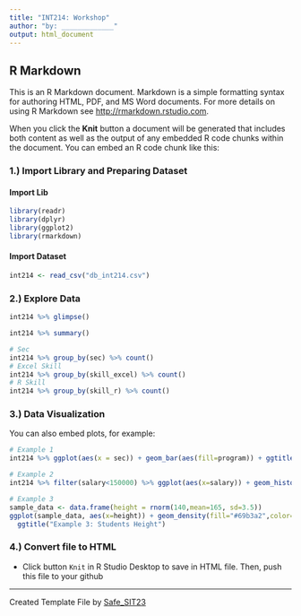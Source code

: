 ```yaml
---
title: "INT214: Workshop"
author: "by: _____________"
output: html_document
---
```


## R Markdown

This is an R Markdown document. Markdown is a simple formatting syntax for authoring HTML, PDF, and MS Word documents. For more details on using R Markdown see <http://rmarkdown.rstudio.com>.

When you click the **Knit** button a document will be generated that includes both content as well as the output of any embedded R code chunks within the document. You can embed an R code chunk like this:

### 1.) Import Library and Preparing Dataset

#### Import Lib

```r
library(readr)
library(dplyr)
library(ggplot2)
library(rmarkdown)
```

#### Import Dataset

```r
int214 <- read_csv("db_int214.csv")
```

### 2.) Explore Data

```r
int214 %>% glimpse()
```

```r
int214 %>% summary()
```

```r
# Sec
int214 %>% group_by(sec) %>% count()
# Excel Skill
int214 %>% group_by(skill_excel) %>% count()
# R Skill
int214 %>% group_by(skill_r) %>% count()
```

### 3.) Data Visualization

You can also embed plots, for example:

```r
# Example 1
int214 %>% ggplot(aes(x = sec)) + geom_bar(aes(fill=program)) + ggtitle("Example 1: Bar Chart")
```

```r
# Example 2
int214 %>% filter(salary<150000) %>% ggplot(aes(x=salary)) + geom_histogram(bins = 10,fill="#69b3a2",color="#e9ecef") + ggtitle("Example 2: Expected Salary (THB)")
```

```r
# Example 3
sample_data <- data.frame(height = rnorm(140,mean=165, sd=3.5))
ggplot(sample_data, aes(x=height)) + geom_density(fill="#69b3a2",color="#e9ecef") + 
  ggtitle("Example 3: Students Height")
```

### 4.) Convert file to HTML

-   Click button `Knit` in R Studio Desktop to save in HTML file. Then, push this file to your github

------------------------------------------------------------------------

Created Template File by [Safe_SIT23](https://github.com/safesit23)
